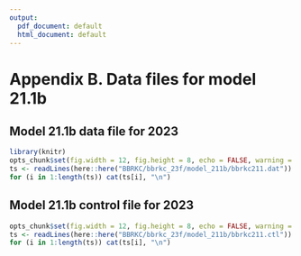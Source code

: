 ```yaml
---
output:
  pdf_document: default
  html_document: default
---
```

# Appendix B. Data files for model 21.1b {-}
## Model 21.1b data file for 2023 {-}

\fontsize{7}{9}
```r
library(knitr)
opts_chunk$set(fig.width = 12, fig.height = 8, echo = FALSE, warning = FALSE, message = FALSE)
ts <- readLines(here::here("BBRKC/bbrkc_23f/model_211b/bbrkc211.dat"))
for (i in 1:length(ts)) cat(ts[i], "\n")
```
## Model 21.1b control file for 2023{-}
```r
opts_chunk$set(fig.width = 12, fig.height = 8, echo = FALSE, warning = FALSE, message = FALSE)
ts <- readLines(here::here("BBRKC/bbrkc_23f/model_211b/bbrkc211.ctl"))
for (i in 1:length(ts)) cat(ts[i], "\n")
```


